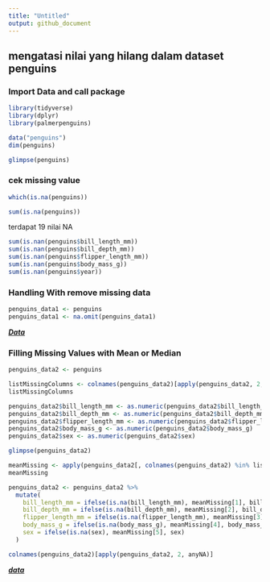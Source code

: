 ---
title: "Untitled"
output: github_document
---

## mengatasi nilai yang hilang dalam dataset penguins

### Import Data and call package

```{r}
library(tidyverse)
library(dplyr)
library(palmerpenguins)
```

```{r}
data("penguins")
dim(penguins)
```

```{r}
glimpse(penguins)
```

### cek missing value

```{r}
which(is.na(penguins))
```

```{r}
sum(is.na(penguins))
```
terdapat 19 nilai NA

```{r}
sum(is.nan(penguins$bill_length_mm))
sum(is.nan(penguins$bill_depth_mm))
sum(is.nan(penguins$flipper_length_mm))
sum(is.nan(penguins$body_mass_g))
sum(is.nan(penguins$year))
```
 
### Handling With remove missing data

```{r}
penguins_data1 <- penguins
penguins_data1 <- na.omit(penguins_data1)
```

[***Data***](https://github.com/muhammadrendysa/handling_missing_value/blob/main/penguins_data1.xlsx)

### Filling Missing Values with Mean or Median

```{r}
penguins_data2 <- penguins

listMissingColumns <- colnames(penguins_data2)[apply(penguins_data2, 2, anyNA)]
listMissingColumns
```

```{r}
penguins_data2$bill_length_mm <- as.numeric(penguins_data2$bill_length_mm)
penguins_data2$bill_depth_mm <- as.numeric(penguins_data2$bill_depth_mm)
penguins_data2$flipper_length_mm <- as.numeric(penguins_data2$flipper_length_mm)
penguins_data2$body_mass_g <- as.numeric(penguins_data2$body_mass_g)
penguins_data2$sex <- as.numeric(penguins_data2$sex)
```

```{r}
glimpse(penguins_data2)
```

```{r}
meanMissing <- apply(penguins_data2[, colnames(penguins_data2) %in% listMissingColumns], 2, mean, na.rm = TRUE)
meanMissing
```

```{r}
penguins_data2 <- penguins_data2 %>%
  mutate(
    bill_length_mm = ifelse(is.na(bill_length_mm), meanMissing[1], bill_length_mm),
    bill_depth_mm = ifelse(is.na(bill_depth_mm), meanMissing[2], bill_depth_mm),
    flipper_length_mm = ifelse(is.na(flipper_length_mm), meanMissing[3], flipper_length_mm),
    body_mass_g = ifelse(is.na(body_mass_g), meanMissing[4], body_mass_g),
    sex = ifelse(is.na(sex), meanMissing[5], sex)
  )

colnames(penguins_data2)[apply(penguins_data2, 2, anyNA)]
```

[***data***](https://github.com/muhammadrendysa/handling_missing_value/blob/main/penguins_data2.xlsx)















